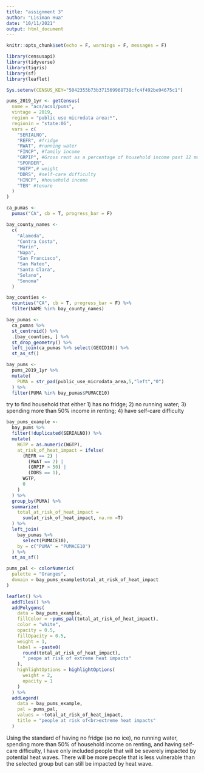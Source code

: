 ```yaml
---
title: "assignment 3"
author: "Lisiman Hua"
date: "10/11/2021"
output: html_document
---
```


```r
knitr::opts_chunk$set(echo = F, warnings = F, messages = F)
```

```r
library(censusapi)
library(tidyverse)
library(tigris)
library(sf)
library(leaflet)

Sys.setenv(CENSUS_KEY="5042355b73b371569968738cfc4f492be94675c1")
```

```r
pums_2019_1yr <- getCensus(
  name = "acs/acs1/pums",
  vintage = 2019,
  region = "public use microdata area:*", 
  regionin = "state:06",
  vars = c(
    "SERIALNO",
    "REFR", #fridge
    "RWAT", #running water
    "FINCP", #family income
    "GRPIP", #Gross rent as a percentage of household income past 12 months
    "SPORDER",
    "WGTP",# weight
    "DDRS", #self-care difficulty
    "HINCP", #household income
    "TEN" #tenure
  )
)
```

```r
ca_pumas <-
  pumas("CA", cb = T, progress_bar = F)

bay_county_names <-
  c(
    "Alameda",
    "Contra Costa",
    "Marin",
    "Napa",
    "San Francisco",
    "San Mateo",
    "Santa Clara",
    "Solano",
    "Sonoma"
  )

bay_counties <-
  counties("CA", cb = T, progress_bar = F) %>%
  filter(NAME %in% bay_county_names)

bay_pumas <-
  ca_pumas %>% 
  st_centroid() %>% 
  .[bay_counties, ] %>% 
  st_drop_geometry() %>% 
  left_join(ca_pumas %>% select(GEOID10)) %>% 
  st_as_sf()

bay_pums <-
  pums_2019_1yr %>% 
  mutate(
    PUMA = str_pad(public_use_microdata_area,5,"left","0")
  ) %>% 
  filter(PUMA %in% bay_pumas$PUMACE10)
```
try to find household that either 
1) has no fridge; 
2) no running water; 
3) spending more than 50% income in renting; 
4) have self-care difficulty 
```r
bay_pums_example <-
  bay_pums %>% 
  filter(!duplicated(SERIALNO)) %>% 
  mutate(
    WGTP = as.numeric(WGTP),
    at_risk_of_heat_impact = ifelse(
      (REFR == 2) |
        (RWAT == 2) |
        (GRPIP > 50) |
        (DDRS == 1),
      WGTP,
      0
    )
  ) %>% 
  group_by(PUMA) %>% 
  summarize(
    total_at_risk_of_heat_impact =
      sum(at_risk_of_heat_impact, na.rm =T)
  ) %>% 
  left_join(
    bay_pumas %>% 
      select(PUMACE10),
    by = c("PUMA" = "PUMACE10")
  ) %>% 
  st_as_sf()
```

```r
pums_pal <- colorNumeric(
  palette = "Oranges",
  domain = bay_pums_example$total_at_risk_of_heat_impact
)

leaflet() %>%
  addTiles() %>% 
  addPolygons(
    data = bay_pums_example,
    fillColor = ~pums_pal(total_at_risk_of_heat_impact),
    color = "white",
    opacity = 0.5,
    fillOpacity = 0.5,
    weight = 1,
    label = ~paste0(
      round(total_at_risk_of_heat_impact), 
      " peope at risk of extreme heat impacts"
    ),
    highlightOptions = highlightOptions(
      weight = 2,
      opacity = 1
    )
  ) %>% 
  addLegend(
    data = bay_pums_example,
    pal = pums_pal,
    values = ~total_at_risk_of_heat_impact,
    title = "people at risk of<br>extreme heat impacts"
  )
```

Using the standard of having no fridge (so no ice), no running water, spending more than 50% of household income on renting, and having self-care difficulty, I have only included people that will be severely impacted by potential heat waves. There will be more people that is less vulnerable than the selected group but can still be impacted by heat wave.